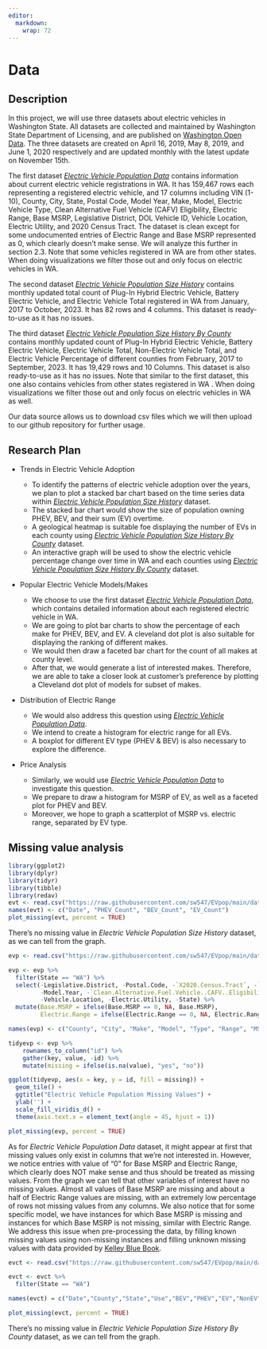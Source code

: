 ```yaml
---
editor: 
  markdown: 
    wrap: 72
---
```


# Data

## Description

In this project, we will use three datasets about electric vehicles in
Washington State. All datasets are collected and maintained by
Washington State Department of Licensing, and are published on
[Washington Open Data](https://data.wa.gov/). The three datasets are
created on April 16, 2019, May 8, 2019, and June 1, 2020 respectively
and are updated monthly with the latest update on November 15th.

The first dataset [*Electric Vehicle Population
Data*](https://data.wa.gov/Transportation/Electric-Vehicle-Population-Data/f6w7-q2d2)
contains information about current electric vehicle registrations in WA.
It has 159,467 rows each representing a registered electric vehicle, and
17 columns including VIN (1-10), County, City, State, Postal Code, Model
Year, Make, Model, Electric Vehicle Type, Clean Alternative Fuel Vehicle
(CAFV) Eligibility, Electric Range, Base MSRP, Legislative District, DOL
Vehicle ID, Vehicle Location, Electric Utility, and 2020 Census Tract.
The dataset is clean except for some undocumented entries of Electric
Range and Base MSRP represented as 0, which clearly doesn't make sense.
We will analyze this further in section 2.3. Note that some vehicles
registered in WA are from other states. When doing visualizations we
filter those out and only focus on electric vehicles in WA.

The second dataset [*Electric Vehicle Population Size
History*](https://data.wa.gov/Transportation/Electric-Vehicle-Population-Size-History/d886-d5q2)
contains monthly updated total count of Plug-In Hybrid Electric Vehicle,
Battery Electric Vehicle, and Electric Vehicle Total registered in WA
from January, 2017 to October, 2023. It has 82 rows and 4 columns. This
dataset is ready-to-use as it has no issues.

The third dataset [*Electric Vehicle Population Size History By
County*](https://data.wa.gov/Transportation/Electric-Vehicle-Population-Size-History-By-County/3d5d-sdqb/about_data)
contains monthly updated count of Plug-In Hybrid Electric Vehicle,
Battery Electric Vehicle, Electric Vehicle Total, Non-Electric Vehicle
Total, and Electric Vehicle Percentage of different counties from
February, 2017 to September, 2023. It has 19,429 rows and 10 Columns.
This dataset is also ready-to-use as it has no issues. Note that similar
to the first dataset, this one also contains vehicles from other states
registered in WA . When doing visualizations we filter those out and
only focus on electric vehicles in WA as well.

Our data source allows us to download csv files which we will then
upload to our github repository for further usage.

## Research Plan

-   Trends in Electric Vehicle Adoption

    -   To identify the patterns of electric vehicle adoption over the
        years, we plan to plot a stacked bar chart based on the time
        series data within [*Electric Vehicle Population Size
        History*](https://data.wa.gov/Transportation/Electric-Vehicle-Population-Size-History/d886-d5q2)
        dataset.
    -   The stacked bar chart would show the size of population owning
        PHEV, BEV, and their sum (EV) overtime.
    -   A geological heatmap is suitable foe displaying the number of
        EVs in each county using [*Electric Vehicle Population Size
        History By
        County*](https://data.wa.gov/Transportation/Electric-Vehicle-Population-Size-History-By-County/3d5d-sdqb/about_data)
        dataset.
    -   An interactive graph will be used to show the electric vehicle
        percentage change over time in WA and each counties using
        [*Electric Vehicle Population Size History By
        County*](https://data.wa.gov/Transportation/Electric-Vehicle-Population-Size-History-By-County/3d5d-sdqb/about_data)
        dataset.

-   Popular Electric Vehicle Models/Makes

    -   We choose to use the first dataset [*Electric Vehicle Population
        Data*](https://data.wa.gov/Transportation/Electric-Vehicle-Population-Data/f6w7-q2d2),
        which contains detailed information about each registered
        electric vehicle in WA.
    -   We are going to plot bar charts to show the percentage of each
        make for PHEV, BEV, and EV. A cleveland dot plot is also
        suitable for displaying the ranking of different makes.
    -   We would then draw a faceted bar chart for the count of all
        makes at county level.
    -   After that, we would generate a list of interested makes.
        Therefore, we are able to take a closer look at customer's
        preference by plotting a Cleveland dot plot of models for subset
        of makes.

-   Distribution of Electric Range

    -   We would also address this question using [*Electric Vehicle
        Population
        Data*](https://data.wa.gov/Transportation/Electric-Vehicle-Population-Data/f6w7-q2d2).
    -   We intend to create a histogram for electric range for all EVs.
    -   A boxplot for different EV type (PHEV & BEV) is also necessary
        to explore the difference.

-   Price Analysis

    -   Similarly, we would use [*Electric Vehicle Population
        Data*](https://data.wa.gov/Transportation/Electric-Vehicle-Population-Data/f6w7-q2d2)
        to investigate this question.
    -   We prepare to draw a histogram for MSRP of EV, as well as a
        faceted plot for PHEV and BEV.
    -   Moreover, we hope to graph a scatterplot of MSRP vs. electric
        range, separated by EV type.

## Missing value analysis

```r
library(ggplot2)
library(dplyr)
library(tidyr)
library(tibble)
library(redav)
evt <- read.csv("https://raw.githubusercontent.com/sw547/EVpop/main/data/Electric_Vehicle_Population_Size_History.csv")
names(evt) <- c("Date", "PHEV_Count", "BEV_Count", "EV_Count")
plot_missing(evt, percent = TRUE)
```

There's no missing value in *Electric Vehicle Population Size History*
dataset, as we can tell from the graph.

```r
evp <- read.csv("https://raw.githubusercontent.com/sw547/EVpop/main/data/Electric_Vehicle_Population_Data.csv")

evp <- evp %>%
  filter(State == "WA") %>%
  select(-Legislative.District, -Postal.Code, -`X2020.Census.Tract`, -`VIN..1.10.`,
         -Model.Year, -`Clean.Alternative.Fuel.Vehicle..CAFV..Eligibility`, -DOL.Vehicle.ID, 
         -Vehicle.Location, -Electric.Utility, -State) %>%
  mutate(Base.MSRP = ifelse(Base.MSRP == 0, NA, Base.MSRP), 
         Electric.Range = ifelse(Electric.Range == 0, NA, Electric.Range))

names(evp) <- c("County", "City", "Make", "Model", "Type", "Range", "MSRP")

tidyevp <- evp %>% 
    rownames_to_column("id") %>% 
    gather(key, value, -id) %>% 
    mutate(missing = ifelse(is.na(value), "yes", "no"))

ggplot(tidyevp, aes(x = key, y = id, fill = missing)) +
  geom_tile() + 
  ggtitle("Electric Vehicle Population Missing Values") +
  ylab('') + 
  scale_fill_viridis_d() +
  theme(axis.text.x = element_text(angle = 45, hjust = 1))
```

```r
plot_missing(evp, percent = TRUE)
```

As for *Electric Vehicle Population Data* dataset, it might appear at
first that missing values only exist in columns that we're not
interested in. However, we notice entries with value of "0" for Base
MSRP and Electric Range, which clearly does NOT make sense and thus
should be treated as missing values. From the graph we can tell that
other variables of interest have no missing values. Almost all values of
Base MSRP are missing and about a half of Electric Range values are
missing, with an extremely low percentage of rows not missing values
from any columns. We also notice that for some specific model, we have
instances for which Base MSRP is missing and instances for which Base
MSRP is not missing, similar with Electric Range. We address this issue
when pre-processing the data, by filling known missing values using
non-missing instances and filling unknown missing values with data
provided by [Kelley Blue Book](https://www.kbb.com/).

```r
evct <- read.csv("https://raw.githubusercontent.com/sw547/EVpop/main/data/Electric_Vehicle_Population_Size_History_By_County.csv")

evct <- evct %>%
  filter(State == "WA")

names(evct) = c("Date","County","State","Use","BEV","PHEV","EV","NonEV","V","EV_perc")

plot_missing(evct, percent = TRUE)
```

There's no missing value in *Electric Vehicle Population Size History By
County* dataset, as we can tell from the graph.
